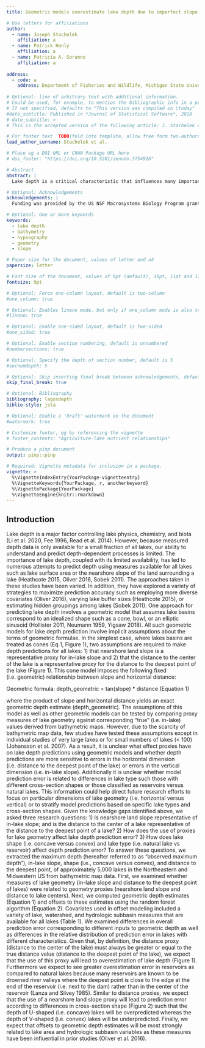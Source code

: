 ```yaml
---
title: Geometric models overestimate lake depth due to imperfect slope measurement

# Use letters for affiliations
author:
  - name: Joseph Stachelek
    affiliation: a
  - name: Patrick Hanly
    affiliation: a
  - name: Patricia A. Soranno
    affiliation: a
  
address:
  - code: a
    address: Department of Fisheries and Wildlife, Michigan State University, 480 Wilson Rd., East Lansing, MI 48824, USA
  
# Optional: line of arbitrary text with additional information.
# Could be used, for example, to mention the bibliographic info in a post-print.
# If not specified, defaults to "This version was compiled on \today"
#date_subtitle: Published in *Journal of Statistical Software*, 2018
# date_subtitle: > 
# This is the accepted version of the following article: J. Stachelek et al., Ecological Applications. In Press, which has been published in final form at DOI:  [DOI](https://doi.org).  This article may be used for non-commercial purposes in accordance with Wiley Terms and Conditions for Use of Self-Archived Versions.

# For footer text  TODO(fold into template, allow free form two-authors)
lead_author_surname: Stachelek et al.

# Place eg a DOI URL or CRAN Package URL here
# doi_footer: "https://doi.org/10.5281/zenodo.3754916"

# Abstract
abstract: |
  Lake depth is a critical characteristic that influences many important ecological processes in lakes. Unfortunately, lake depth measurements are labor-intensive to gather and are only available for a small fraction of lakes globally. Therefore, scientists have tried to predict lake depth from characteristics that are easily obtained for all lakes such as lake surface area or the slope of the land surrounding a lake. One approach for predicting lake depth simulates lake basins using a geometric model where nearshore land slope is assumed to be a representative proxy for in-lake slope and the distance to the center of the lake is assumed to be a representative proxy for the distance to the deepest point of the lake. However, these assumptions have rarely been tested in a broad range of lakes. We used bathymetry data from 5,000 lakes and reservoirs to test these assumptions and to examine whether differences in lake type or shape influences depth prediction error. We found that nearshore land slope was not a representative proxy of in-lake slope and using it for prediction increases prediction error substantially relative to models using true in-lake slope. We also found that models using nearshore land slope as a proxy systematically overpredicts lake depth in concave lakes (i.e. bowl-shaped; up to 18% of lakes in the study population) and reservoir lakes (up to 30% of lakes in the study population), suggesting caution in using geometric models for lake prediction in unsampled lakes.

# Optional: Acknowledgements
acknowledgements: |
  Funding was provided by the US NSF Macrosystems Biology Program grants, DEB-1638679; DEB-1638550, DEB-1638539, DEB-1638554. PAS was also supported by USDA National Institute of Food and Agriculture Hatch Project, Grant Number: 176820. Author contributions: JS conceived of the study, built models, analyzed data, and wrote the paper. PH and PAS provided interpretation of results and edited the paper.

# Optional: One or more keywords
keywords:
  - lake depth
  - bathymetry
  - hypsography
  - geometry
  - slope

# Paper size for the document, values of letter and a4
papersize: letter

# Font size of the document, values of 9pt (default), 10pt, 11pt and 12pt
fontsize: 9pt

# Optional: Force one-column layout, default is two-column
#one_column: true

# Optional: Enables lineno mode, but only if one_column mode is also true
#lineno: true

# Optional: Enable one-sided layout, default is two-sided
#one_sided: true

# Optional: Enable section numbering, default is unnumbered
#numbersections: true

# Optional: Specify the depth of section number, default is 5
#secnumdepth: 5

# Optional: Skip inserting final break between acknowledgements, default is false
skip_final_break: true

# Optional: Bibliography 
bibliography: lagosdepth
biblio-style: jsta

# Optional: Enable a 'Draft' watermark on the document
#watermark: true

# Customize footer, eg by referencing the vignette
# footer_contents: "Agriculture-lake nutrient relationships"

# Produce a pinp document
output: pinp::pinp

# Required: Vignette metadata for inclusion in a package.
vignette: >
  %\VignetteIndexEntry{YourPackage-vignetteentry}
  %\VignetteKeywords{YourPackage, r, anotherkeyword}
  %\VignettePackage{YourPackage}
  %\VignetteEngine{knitr::rmarkdown}
---
```


## Introduction 

Lake depth is a major factor controlling lake physics, chemistry, and biota (Li et al. 2020, Fee 1996, Read et al. 2014). However, because measured depth data is only available for a small fraction of all lakes, our ability to understand and predict depth-dependent processes is limited. The importance of lake depth, coupled with its limited availability, has led to numerous attempts to predict depth using measures available for all lakes such as lake surface area or the nearshore slope of the land surrounding a lake (Heathcote 2015, Oliver 2016, Sobek 2011). The approaches taken in these studies have been varied. In addition, they have explored a variety of strategies to maximize prediction accuracy such as employing more diverse covariates (Oliver 2016), varying lake buffer sizes (Heathcote 2015), or estimating hidden groupings among lakes (Sobek 2011). 
One approach for predicting lake depth involves a geometric model that assumes lake basins correspond to an idealized shape such as a cone, bowl, or an elliptic sinusoid (Hollister 2011, Neumann 1959, Yigsaw 2018). All such geometric models for lake depth prediction involve implicit assumptions about the terms of geometric formulae. In the simplest case, where lakes basins are treated as cones (Eq 1, Figure 1), two assumptions are required to make depth predictions for all lakes: 1) that nearshore land slope is a representative proxy for in-lake slope and 2) that the distance to the center of the lake is a representative proxy for the distance to the deepest point of the lake (Figure 1). This cone model imposes the following fixed (i.e. geometric) relationship between slope and horizontal distance:

Geometric formula: depth_geometric = tan(slope) * distance             (Equation 1)

where the product of slope and horizontal distance yields an exact geometric depth estimate (depth_geometric). 
The assumptions of this model as well as other geometric models can be tested by comparing proxy measures of lake geometry against corresponding “true” (i.e. in-lake) values derived from bathymetric maps. However, due to the scarcity of bathymetric map data, few studies have tested these assumptions except in individual studies of very large lakes or for small numbers of lakes (< 100) (Johansson et al. 2007). As a result, it is unclear what effect proxies have on lake depth predictions using geometric models and whether depth predictions are more sensitive to errors in the horizontal dimension (i.e. distance to the deepest point of the lake) or errors in the vertical dimension (i.e. in-lake slope). Additionally it is unclear whether model prediction error is related to differences in lake type such those with different cross-section shapes or those classified as reservoirs versus natural lakes. This information could help direct future research efforts to focus on particular dimensions of lake geometry (i.e. horizontal versus vertical) or to stratify model predictions based on specific lake types and cross-section shapes. 
Given the knowledge gaps identified above, we asked three research questions: 1) Is nearshore land slope representative of in-lake slope; and is the distance to the center of a lake representative of the distance to the deepest point of a lake? 2) How does the use of proxies for lake geometry affect lake depth prediction error? 3) How does lake shape (i.e. concave versus convex) and lake type (i.e. natural lake vs reservoir) affect depth prediction error? 
To answer these questions, we extracted the maximum depth (hereafter referred to as “observed maximum depth”), in-lake slope, shape (i.e., concave versus convex), and distance to the deepest point, of approximately 5,000 lakes in the Northeastern and Midwestern US from bathymetric map data. First, we examined whether measures of lake geometry (in-lake slope and distance to the deepest point of lakes) were related to geometry proxies (nearshore land slope and distance to lake centers). Next, we computed geometric depth estimates (Equation 1) and offsets to these estimates using the random forest algorithm (Equation 2). Covariates used in offset modeling included a variety of lake, watershed, and hydrologic subbasin measures that are available for all lakes (Table 1). We examined differences in overall prediction error corresponding to different inputs to geometric depth as well as differences in the relative distribution of prediction error in lakes with different characteristics.
Given that, by definition, the distance proxy (distance to the center of the lake) must always be greater or equal to the true distance value (distance to the deepest point of the lake), we expect that the use of this proxy will lead to overestimation of lake depth (Figure 1). Furthermore we expect to see greater overestimation error in reservoirs as compared to natural lakes because many reservoirs are known to be drowned river valleys where the deepest point is close to the edge at the end of the reservoir (i.e. next to the dam) rather than in the center of the reservoir (Lanza and Silvey 1985). Similar to distance proxies, we expect that the use of a nearshore land slope proxy will lead to prediction error according to differences in cross-section shape (Figure 2) such that the depth of U-shaped (i.e. concave) lakes will be overpredicted whereas the depth of V-shaped (i.e. convex) lakes will be underpredicted. Finally, we expect that offsets to geometric depth estimates will be most strongly related to lake area and hydrologic subbasin variables as these measures have been influential in prior studies (Oliver et al. 2016).

